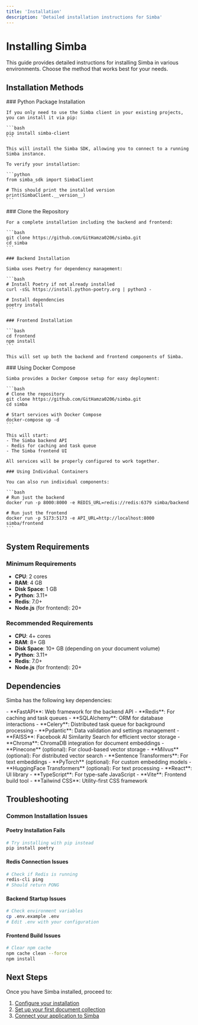 ```yaml
---
title: 'Installation'
description: 'Detailed installation instructions for Simba'
---
```


# Installing Simba

This guide provides detailed instructions for installing Simba in various environments. Choose the method that works best for your needs.

## Installation Methods

<Tabs>
  <Tab title="pip (SDK only)">
    ### Python Package Installation

    If you only need to use the Simba client in your existing projects, you can install it via pip:

    ```bash
    pip install simba-client
    ```

    This will install the Simba SDK, allowing you to connect to a running Simba instance.

    To verify your installation:

    ```python
    from simba_sdk import SimbaClient
    
    # This should print the installed version
    print(SimbaClient.__version__)
    ```
  </Tab>
  <Tab title="Source (Full System)">
    ### Clone the Repository

    For a complete installation including the backend and frontend:

    ```bash
    git clone https://github.com/GitHamza0206/simba.git
    cd simba
    ```

    ### Backend Installation

    Simba uses Poetry for dependency management:

    ```bash
    # Install Poetry if not already installed
    curl -sSL https://install.python-poetry.org | python3 -
    
    # Install dependencies
    poetry install
    ```

    ### Frontend Installation

    ```bash
    cd frontend
    npm install
    ```

    This will set up both the backend and frontend components of Simba.
  </Tab>
  <Tab title="Docker">
    ### Using Docker Compose

    Simba provides a Docker Compose setup for easy deployment:

    ```bash
    # Clone the repository
    git clone https://github.com/GitHamza0206/simba.git
    cd simba
    
    # Start services with Docker Compose
    docker-compose up -d
    ```

    This will start:
    - The Simba backend API
    - Redis for caching and task queue
    - The Simba frontend UI

    All services will be properly configured to work together.

    ### Using Individual Containers

    You can also run individual components:

    ```bash
    # Run just the backend
    docker run -p 8000:8000 -e REDIS_URL=redis://redis:6379 simba/backend
    
    # Run just the frontend
    docker run -p 5173:5173 -e API_URL=http://localhost:8000 simba/frontend
    ```
  </Tab>
</Tabs>

## System Requirements

### Minimum Requirements

- **CPU**: 2 cores
- **RAM**: 4 GB
- **Disk Space**: 1 GB
- **Python**: 3.11+
- **Redis**: 7.0+
- **Node.js** (for frontend): 20+

### Recommended Requirements

- **CPU**: 4+ cores
- **RAM**: 8+ GB
- **Disk Space**: 10+ GB (depending on your document volume)
- **Python**: 3.11+
- **Redis**: 7.0+
- **Node.js** (for frontend): 20+

## Dependencies

Simba has the following key dependencies:

<AccordionGroup>
  <Accordion title="Core Dependencies">
    - **FastAPI**: Web framework for the backend API
    - **Redis**: For caching and task queues
    - **SQLAlchemy**: ORM for database interactions
    - **Celery**: Distributed task queue for background processing
    - **Pydantic**: Data validation and settings management
  </Accordion>
  <Accordion title="Vector Store Support">
    - **FAISS**: Facebook AI Similarity Search for efficient vector storage
    - **Chroma**: ChromaDB integration for document embeddings
    - **Pinecone** (optional): For cloud-based vector storage
    - **Milvus** (optional): For distributed vector search
  </Accordion>
  <Accordion title="Machine Learning">
    - **Sentence Transformers**: For text embeddings
    - **PyTorch** (optional): For custom embedding models
    - **HuggingFace Transformers** (optional): For text processing
  </Accordion>
  <Accordion title="Frontend">
    - **React**: UI library
    - **TypeScript**: For type-safe JavaScript
    - **Vite**: Frontend build tool
    - **Tailwind CSS**: Utility-first CSS framework
  </Accordion>
</AccordionGroup>

## Troubleshooting

### Common Installation Issues

#### Poetry Installation Fails

```bash
# Try installing with pip instead
pip install poetry
```

#### Redis Connection Issues

```bash
# Check if Redis is running
redis-cli ping
# Should return PONG
```

#### Backend Startup Issues

```bash
# Check environment variables
cp .env.example .env
# Edit .env with your configuration
```

#### Frontend Build Issues

```bash
# Clear npm cache
npm cache clean --force
npm install
```

## Next Steps

Once you have Simba installed, proceed to:

1. [Configure your installation](/configuration)
2. [Set up your first document collection](/examples/document-ingestion)
3. [Connect your application to Simba](/sdk/client) 